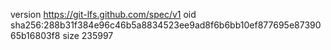 version https://git-lfs.github.com/spec/v1
oid sha256:288b31f384e96c46b5a8834523ee9ad8f6b6bb10ef877695e8739065b16803f8
size 235997
